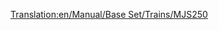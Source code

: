 [[Translation:en/Manual/Base Set/Trains/MJS250]]
{{it/Manuale/Set base/Treni/StatMotrici|Image=[[File:en/Manual/Base Set/Trains/Mjs250.png]]
|Name=MJS250
|Cost=€ 18.750
|Speed=80 km/h (50 mph)
|Weight=65 t
|Power=608 hp (448 kW)
|Annual=€ 1.980
|Designed=1955
|Lifespan=22
|Capacity=N/A
|Description=La MJS250 possiede il primo motore diesel disponibile per i climi [[it/Manuale/Clima#sub-artico|sub-artico]] e [[it/Manuale/Clima#sub-tropicale |sub-tropicale]]. È economica ma manca di velocità e potenza. Esegui l'upgrade non appena il tempo e i soldi te lo consentiranno. Tuttavia mettere due unità MJS250 insieme in un treno sarà più economico e più potente di una [[it/Manuale/Set base/Treni/Wills 2-8-0]].
|Real-life=La MJS250 somiglia alla Davenport 44t switcher.
}}